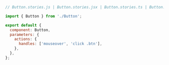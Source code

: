 ```js
// Button.stories.js | Button.stories.jsx | Button.stories.ts | Button.stories.tsx

import { Button } from './Button';

export default {
  component: Button,
  parameters: {
    actions: {
      handles: ['mouseover', 'click .btn'],
    },
  },
};
```
